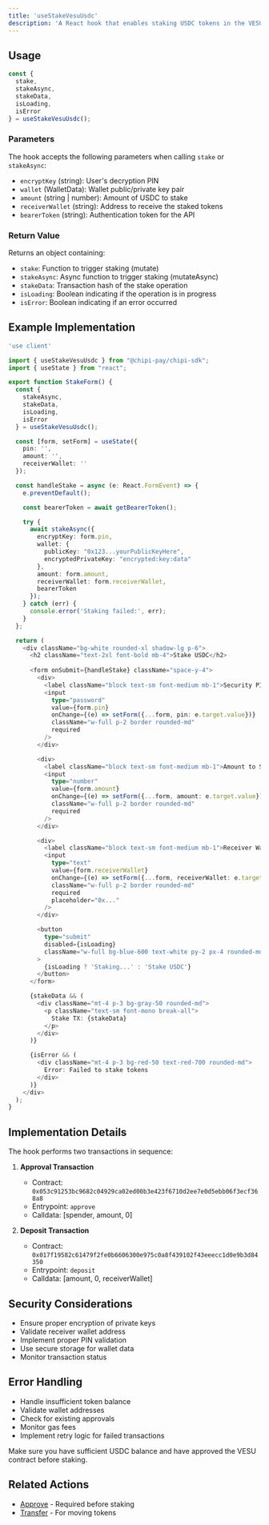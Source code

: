 ```yaml
---
title: 'useStakeVesuUsdc'
description: 'A React hook that enables staking USDC tokens in the VESU protocol. This hook handles both the approval and deposit transactions in a single operation.'
---
```


## Usage

```typescript
const { 
  stake, 
  stakeAsync, 
  stakeData, 
  isLoading, 
  isError 
} = useStakeVesuUsdc();
```

### Parameters

The hook accepts the following parameters when calling `stake` or `stakeAsync`:

- `encryptKey` (string): User's decryption PIN
- `wallet` (WalletData): Wallet public/private key pair
- `amount` (string | number): Amount of USDC to stake
- `receiverWallet` (string): Address to receive the staked tokens
- `bearerToken` (string): Authentication token for the API

### Return Value

Returns an object containing:

- `stake`: Function to trigger staking (mutate)
- `stakeAsync`: Async function to trigger staking (mutateAsync)
- `stakeData`: Transaction hash of the stake operation
- `isLoading`: Boolean indicating if the operation is in progress
- `isError`: Boolean indicating if an error occurred

## Example Implementation

```typescript
'use client'

import { useStakeVesuUsdc } from "@chipi-pay/chipi-sdk";
import { useState } from "react";

export function StakeForm() {
  const { 
    stakeAsync, 
    stakeData, 
    isLoading, 
    isError 
  } = useStakeVesuUsdc();

  const [form, setForm] = useState({
    pin: '',
    amount: '',
    receiverWallet: ''
  });

  const handleStake = async (e: React.FormEvent) => {
    e.preventDefault();

    const bearerToken = await getBearerToken();

    try {
      await stakeAsync({
        encryptKey: form.pin,
        wallet: {
          publicKey: "0x123...yourPublicKeyHere",
          encryptedPrivateKey: "encrypted:key:data"
        },
        amount: form.amount,
        receiverWallet: form.receiverWallet,
        bearerToken
      });
    } catch (err) {
      console.error('Staking failed:', err);
    }
  };

  return (
    <div className="bg-white rounded-xl shadow-lg p-6">
      <h2 className="text-2xl font-bold mb-4">Stake USDC</h2>
      
      <form onSubmit={handleStake} className="space-y-4">
        <div>
          <label className="block text-sm font-medium mb-1">Security PIN</label>
          <input
            type="password"
            value={form.pin}
            onChange={(e) => setForm({...form, pin: e.target.value})}
            className="w-full p-2 border rounded-md"
            required
          />
        </div>

        <div>
          <label className="block text-sm font-medium mb-1">Amount to Stake</label>
          <input
            type="number"
            value={form.amount}
            onChange={(e) => setForm({...form, amount: e.target.value})}
            className="w-full p-2 border rounded-md"
            required
          />
        </div>

        <div>
          <label className="block text-sm font-medium mb-1">Receiver Wallet</label>
          <input
            type="text"
            value={form.receiverWallet}
            onChange={(e) => setForm({...form, receiverWallet: e.target.value})}
            className="w-full p-2 border rounded-md"
            required
            placeholder="0x..."
          />
        </div>

        <button 
          type="submit" 
          disabled={isLoading}
          className="w-full bg-blue-600 text-white py-2 px-4 rounded-md hover:bg-blue-700 disabled:bg-gray-400"
        >
          {isLoading ? 'Staking...' : 'Stake USDC'}
        </button>
      </form>

      {stakeData && (
        <div className="mt-4 p-3 bg-gray-50 rounded-md">
          <p className="text-sm font-mono break-all">
            Stake TX: {stakeData}
          </p>
        </div>
      )}

      {isError && (
        <div className="mt-4 p-3 bg-red-50 text-red-700 rounded-md">
          Error: Failed to stake tokens
        </div>
      )}
    </div>
  );
}
```

## Implementation Details

The hook performs two transactions in sequence:

1. **Approval Transaction**
   - Contract: `0x053c91253bc9682c04929ca02ed00b3e423f6710d2ee7e0d5ebb06f3ecf368a8`
   - Entrypoint: `approve`
   - Calldata: [spender, amount, 0]

2. **Deposit Transaction**
   - Contract: `0x017f19582c61479f2fe0b6606300e975c0a8f439102f43eeecc1d0e9b3d84350`
   - Entrypoint: `deposit`
   - Calldata: [amount, 0, receiverWallet]

## Security Considerations

- Ensure proper encryption of private keys
- Validate receiver wallet address
- Implement proper PIN validation
- Use secure storage for wallet data
- Monitor transaction status

## Error Handling

- Handle insufficient token balance
- Validate wallet addresses
- Check for existing approvals
- Monitor gas fees
- Implement retry logic for failed transactions

<Warning>
  Make sure you have sufficient USDC balance and have approved the VESU contract before staking.
</Warning>

## Related Actions

- [Approve](/api-reference/hooks/use-approve) - Required before staking
- [Transfer](/api-reference/hooks/use-transfer) - For moving tokens


